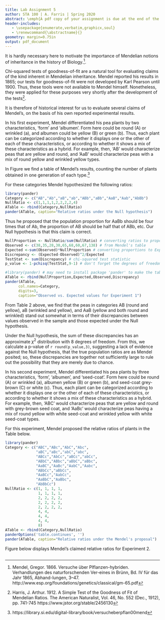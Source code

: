 ```yaml
---
title: Lab Assignment 5
author: STA 100 | A. Farris | Spring 2020
abstract: \emph{A pdf copy of your assignment is due at the end of the day (11:59pm PT) Monday, May 18. Submission of the pdf will be through Canvas. Please put in the effort to make it look reasonably professional -- you're encouraged to use R Markdown. Note that specific tasks for you are \hl{highlighted}. You are free to work in groups, but you must submit your own writeup, and run your own code.}
header-includes:
   - \usepackage{enumerate,verbatim,graphicx,soul}
   - \renewcommand{\abstractname}{}
geometry: margin=0.75in
output: pdf_document
---
```

\section*{Goodness-of-fit for Mendelian inheritance}

It is hardly necessary here to motivate the importance of Mendelian notions of inheritance in the history of Biology.[^1]. 

[^1]: Mendel, Gregor. 1866. Versuche über Plflanzen-hybriden.
Verhandlungen des naturforschenden Ver-eines in Brünn,
Bd. IV für das Jahr 1865, Abhand-lungen, 3–47. http://www.esp.org/foundations/genetics/classical/gm-65.pdf

Chi-squared tests of goodness-of-fit are a natural tool for evaluating claims of the kind inherent in Mendelian inheritance. Mendel reported his results in 1865; our tests for goodness-of-fit were not developed by Karl Pearson until 1900. Thus, these tools were not available to Mendel himself. Nonetheless, they were applied for these purposes very shortly after the development of the tests[^2]. 

[^2]: Harris, J. Arthur. 1912. A Simple Test of the Goodness of Fit of Mendelian Ratios.
The American Naturalist, Vol. 46, No. 552 (Dec., 1912), pp. 741-745
https://www.jstor.org/stable/2456130

It is therefore of historical interest for us to evaluate several claims of Mendel's, on the basis of his own reported experimental results.

\subsection*{Experiment 1}


In his first experiment, Mendel differentiated his pea plants by two characteristics, 'form' and 'albumen'. Form here could be round (A) or wrinkled (a), and albumen could be yellow (B) or green (b). Thus, each plant can be categorized according to whether it displays one or the other of each of these characteristics, or according to whether it shows a mix of these characteristics as a hybrid. For example, then, 'AB' would characterize peas that are yellow and round, and 'AaB' would characterize peas with a mix of round yellow and wrinkled yellow types. 

In Figure \ref{fig:expt1} we find a table of Mendel's results, counting the number of plants obtained in one generation of each type.[^3]

\begin{figure}[ht]
\centering
\includegraphics[width=0.5\textwidth]{MendelFigure1.png}
\caption{Mendel's observed counts for Experiment 1}
\label{fig:expt1}
\end{figure}



[^3]: https://library.si.edu/digital-library/book/versucheberpflan00mend


For these categories Mendel hypothesized the following ratios:

```r
library(pander)
Category <- c("AB","Ab","aB","ab","ABb","aBb","AaB","Aab","AbBb")
NullRatio <- c(1,1,1,1,2,2,2,2,4)
ATable <- rbind(Category,NullRatio)
pander(ATable, caption="Relative ratios under the Null hypothesis")
```

Thus he proposed that the population proportion for AaBb should be four times that of Ab, the proportion of AB should be half that of ABb, etc. Our Null hypothesis is that this claim is correct.


```r
NullProportion <- NullRatio/sum(NullRatio) # converting ratios to proportions
Observed <- c(38,35,28,30,65,68,60,67,138) # from Mendel's table
Expected <-sum(Observed)*NullProportion # converting proportions to Expected counts
Discrepancy <- (Expected-Observed)^2/Expected
TestStat <- sum(Discrepancy) # chi-squared test statistic
p_value <- 1-pchisq(TestStat,9-1) # don't forget the degrees of freedom!
```



```r
#library(pander) # may need to install package 'pander' to make the table below
ATable <- rbind(NullProportion,Expected,Observed,Discrepancy)
pander(ATable,
      col.names=Category, 
      digits=3,
      caption="Observed vs. Expected values for Experiment 1")
```

From Table 2 above, we find that the peas in categories AB (round and yellow), aB (wrinkled and yellow), and AaB (yellow and both round and wrinkled) stand out somewhat in terms of their discrepancies between values observed in the sample and those expected under the Null hypothesis.

Under the Null hypothesis, the sum of these discrepancies has an approximate $\chi^2$ distribution with 8 degrees of freedom. From this, we calculate a p-value of `r round(p_value,3)`, suggesting a lack of evidence against the Null hypothesis, that the true population ratios are as Mendel posited; so, these discrepancies are together not sufficiently large to rule out the possibility that they are merely due to chance.


\subsection*{Experiment 2}


In his second experiment, Mendel differentiated his pea plants by three characteristics, 'form', 'albumen', and 'seed-coat'. Form here could be round (A) or wrinkled (a), albumen yellow (B) or green (b), and seed-coat grey-brown (C) or white (c). Thus, each plant can be categorized according to whether it displays one or the other of each of these characteristics, or according to whether it shows a mix of these characteristics as a hybrid. For example, then, 'ABC' would characterize peas that are yellow and round with grey-brown seed coat, and 'AaBc' would characterize peas having a mix of round yellow with white seed-coat and wrinkled yellow with white seed-coat types. 

For this experiment, Mendel proposed the relative ratios of plants in the Table below.


\pagebreak

```r
library(pander)
Category <- c("ABC","ABc","AbC","Abc",
              "aBC","aBc","abC","abc",
              "ABCc","AbCc","aBCc","abCc",
              "ABbC","ABbc","aBbC","aBbc",
              "AaBC","AaBc","AabC","Aabc",
              "ABbCc","aBbCc",
              "AaBCc","AabCc",
              "AaBbC","AaBbc",
              "AbBbCc")
NullRatio <- c(1, 1, 1, 1,
               1, 1, 1, 1, 
               2, 2, 2, 2, 
               2, 2, 2, 2, 
               2, 2, 2, 2, 
               4, 4, 
               4, 4, 
               4, 4, 
               8)
ATable <- rbind(Category,NullRatio)
panderOptions('table.continues', '')
pander(ATable, caption="Relative ratios under the Mendel's proposal")
```


Figure \ref{fig:expt2} below displays Mendel's claimed relative ratios for Experiment 2.



\begin{figure}[ht]
\centering
\includegraphics[width=0.7\textwidth]{MendelFigure2.png}
\caption{Mendel's observed counts for Experiment 2}
\label{fig:expt2}
\end{figure}




\hl{Evaluate Mendel's claim on the basis of the observed counts in Figure 2, using significance level 0.1 . To do so, first report a table of observed values, expected values, and discrepancies between them. Which categories appear most discrepant? What is the Null distribution for the test statistic here (including its degrees of freedom)? Would you reject the null hypothesis here, or fail to do so?}



\hrulefill

\clearpage
\begin{center} Appendix: R Script \end{center}

```r
```